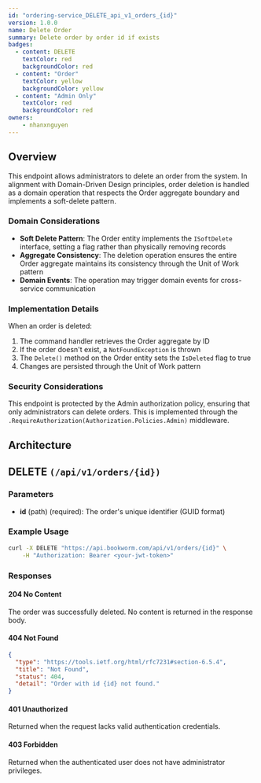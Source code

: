 ```yaml
---
id: "ordering-service_DELETE_api_v1_orders_{id}"
version: 1.0.0
name: Delete Order
summary: Delete order by order id if exists
badges:
  - content: DELETE
    textColor: red
    backgroundColor: red
  - content: "Order"
    textColor: yellow
    backgroundColor: yellow
  - content: "Admin Only"
    textColor: red
    backgroundColor: red
owners:
    - nhanxnguyen
---
```


## Overview

This endpoint allows administrators to delete an order from the system. In alignment with Domain-Driven Design principles, order deletion is handled as a domain operation that respects the Order aggregate boundary and implements a soft-delete pattern.

### Domain Considerations

- **Soft Delete Pattern**: The Order entity implements the `ISoftDelete` interface, setting a flag rather than physically removing records
- **Aggregate Consistency**: The deletion operation ensures the entire Order aggregate maintains its consistency through the Unit of Work pattern
- **Domain Events**: The operation may trigger domain events for cross-service communication

### Implementation Details

When an order is deleted:

1. The command handler retrieves the Order aggregate by ID
2. If the order doesn't exist, a `NotFoundException` is thrown
3. The `Delete()` method on the Order entity sets the `IsDeleted` flag to true
4. Changes are persisted through the Unit of Work pattern

### Security Considerations

This endpoint is protected by the Admin authorization policy, ensuring that only administrators can delete orders. This is implemented through the `.RequireAuthorization(Authorization.Policies.Admin)` middleware.

## Architecture

<NodeGraph />

## DELETE `(/api/v1/orders/{id})`

### Parameters

- **id** (path) (required): The order's unique identifier (GUID format)

### Example Usage

```bash
curl -X DELETE "https://api.bookworm.com/api/v1/orders/{id}" \
    -H "Authorization: Bearer <your-jwt-token>"
```

### Responses

#### <span className="text-green-500">204 No Content</span>

The order was successfully deleted. No content is returned in the response body.

#### <span className="text-red-500">404 Not Found</span>

```json title="404 Not Found"
{
  "type": "https://tools.ietf.org/html/rfc7231#section-6.5.4",
  "title": "Not Found",
  "status": 404,
  "detail": "Order with id {id} not found."
}
```

#### <span className="text-red-500">401 Unauthorized</span>

Returned when the request lacks valid authentication credentials.

#### <span className="text-red-500">403 Forbidden</span>

Returned when the authenticated user does not have administrator privileges.
